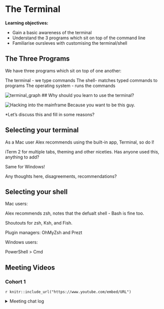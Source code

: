 # The Terminal

**Learning objectives:**

- Gain a basic awareness of the terminal
- Understand the 3 programs which sit on top of the command line
- Familiarise oursleves with customising the terminal/shell

## The Three Programs

We have three programs which sit on top of one another:

The terminal - we type commands
The shell- matches typed commands to programs
The operating system - runs the commands 


![terminal_graph](images/terminal_graph_book.png)
## Why should you learn to use the terminal?

![Hacking into the mainframe](images/terminal_bond_hacker.jpeg)
Because you want to be this guy.

*Let's discuss this and fill in some reasons?

## Selecting your terminal

As a Mac user Alex recommends using the built-in app, Terminal, so do I!

iTerm 2 for multiple tabs, theming and other niceties. Has anyone used this, anything to add?

Same for Windows! 

Any thoughts here, disagreements, recommendations?

## Selecting your shell

Mac users: 

Alex recommends  zsh, notes that the defualt shell - Bash is fine too.

Shoutouts for zsh, Ksh, and Fish.

Plugin managers: OhMyZsh and Prezt

Windows users:

PowerShell > Cmd


## Meeting Videos {-}

### Cohort 1 {-}

`r knitr::include_url("https://www.youtube.com/embed/URL")`

<details>
<summary> Meeting chat log </summary>

```
LOG
```
</details>
